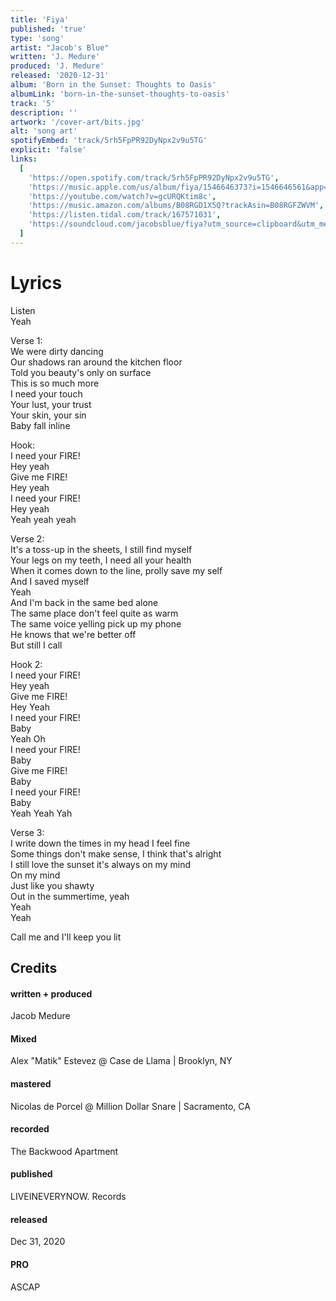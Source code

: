 ```yaml
---
title: 'Fiya'
published: 'true'
type: 'song'
artist: "Jacob's Blue"
written: 'J. Medure'
produced: 'J. Medure'
released: '2020-12-31'
album: 'Born in the Sunset: Thoughts to Oasis'
albumLink: 'born-in-the-sunset-thoughts-to-oasis'
track: '5'
description: ''
artwork: '/cover-art/bits.jpg'
alt: 'song art'
spotifyEmbed: 'track/5rh5FpPR92DyNpx2v9u5TG'
explicit: 'false'
links:
  [
    'https://open.spotify.com/track/5rh5FpPR92DyNpx2v9u5TG',
    'https://music.apple.com/us/album/fiya/1546646373?i=1546646561&app=music',
    'https://youtube.com/watch?v=gcURQKtim8c',
    'https://music.amazon.com/albums/B08RGD1X5Q?trackAsin=B08RGFZWVM',
    'https://listen.tidal.com/track/167571031',
    'https://soundcloud.com/jacobsblue/fiya?utm_source=clipboard&utm_medium=text&utm_campaign=social_sharing',
  ]
---
```


# Lyrics

Listen  
Yeah

Verse 1:  
We were dirty dancing  
Our shadows ran around the kitchen floor  
Told you beauty's only on surface  
This is so much more  
I need your touch  
Your lust, your trust  
Your skin, your sin  
Baby fall inline

Hook:  
I need your FIRE!  
Hey yeah  
Give me FIRE!  
Hey yeah  
I need your FIRE!  
Hey yeah  
Yeah yeah yeah

Verse 2:  
It's a toss-up in the sheets, I still find myself  
Your legs on my teeth, I need all your health  
When it comes down to the line, prolly save my self  
And I saved myself  
Yeah  
And I'm back in the same bed alone  
The same place don't feel quite as warm  
The same voice yelling pick up my phone  
He knows that we're better off  
But still I call

Hook 2:  
I need your FIRE!  
Hey yeah  
Give me FIRE!  
Hey Yeah  
I need your FIRE!  
Baby  
Yeah Oh  
I need your FIRE!  
Baby  
Give me FIRE!  
Baby  
I need your FIRE!  
Baby  
Yeah Yeah Yah

Verse 3:  
I write down the times in my head I feel fine  
Some things don't make sense, I think that's alright  
I still love the sunset it's always on my mind  
On my mind  
Just like you shawty  
Out in the summertime, yeah  
Yeah  
Yeah

Call me and I'll keep you lit

## Credits

<div className="album-credits flex-col w-full not-prose justify-start">
  <div className="credit flex-auto flex-grow">
    <h4>written + produced</h4>
    <p>Jacob Medure</p>
  </div>
  <div className="credit flex-auto flex-grow">
    <h4>Mixed</h4>
    <p>Alex "Matik" Estevez @ Case de Llama | Brooklyn, NY</p>
  </div>
  <div className="credit flex-auto flex-grow">
    <h4>mastered</h4>
    <p>Nicolas de Porcel @ Million Dollar Snare | Sacramento, CA</p>
  </div>
  <div className="credit flex-auto flex-grow">
    <h4>recorded</h4>
    <p>The Backwood Apartment</p>
  </div>
  <div className="credit flex-auto flex-grow">
    <h4>published</h4>
    <p>LIVEINEVERYNOW. Records</p>
  </div>
  <div className="credit flex-auto flex-grow">
    <h4>released</h4>
    <p>Dec 31, 2020</p>
  </div>
  <div className="credit flex-auto flex-grow">
    <h4>PRO</h4>
    <p>ASCAP</p>
  </div>
</div>

